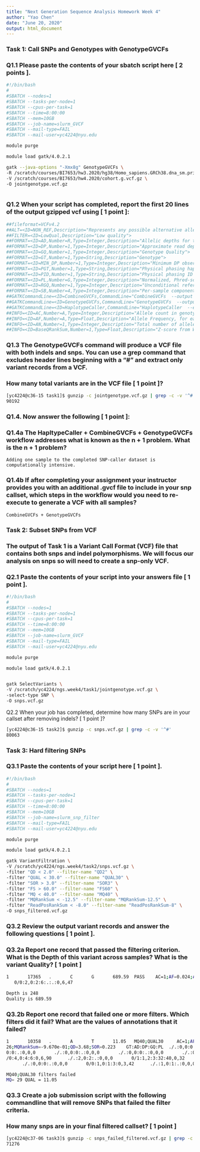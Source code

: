 ```yaml
---
title: "Next Generation Sequence Analysis Homework Week 4"
author: "Yao Chen"
date: "June 20, 2020"
output: html_document
---
```


### Task 1: Call SNPs and Genotypes with GenotypeGVCFs


### Q1.1 Please paste the contents of your sbatch script here [ 2 points ].
```bash

#!/bin/bash
#
#SBATCH --nodes=1
#SBATCH --tasks-per-node=1
#SBATCH --cpus-per-task=1
#SBATCH --time=8:00:00
#SBATCH --mem=10GB
#SBATCH --job-name=slurm_GVCF
#SBATCH --mail-type=FAIL
#SBATCH --mail-user=yc4224@nyu.edu

module purge

module load gatk/4.0.2.1

gatk --java-options "-Xmx8g" GenotypeGVCFs \
-R /scratch/courses/BI7653/hw3.2020/hg38/Homo_sapiens.GRCh38.dna_sm.primary_assembly.normalized.fa \
-V /scratch/courses/BI7653/hw4.2020/cohort.g.vcf.gz \
-O jointgenotype.vcf.gz



```


### Q1.2 When your script has completed, report the first 20 lines of the output gzipped vcf using [ 1 point ]:

```bash

##fileformat=VCFv4.2
##ALT=<ID=NON_REF,Description="Represents any possible alternative allele at this location">
##FILTER=<ID=LowQual,Description="Low quality">
##FORMAT=<ID=AD,Number=R,Type=Integer,Description="Allelic depths for the ref and alt alleles in the order listed">
##FORMAT=<ID=DP,Number=1,Type=Integer,Description="Approximate read depth (reads with MQ=255 or with bad mates are filtered)">
##FORMAT=<ID=GQ,Number=1,Type=Integer,Description="Genotype Quality">
##FORMAT=<ID=GT,Number=1,Type=String,Description="Genotype">
##FORMAT=<ID=MIN_DP,Number=1,Type=Integer,Description="Minimum DP observed within the GVCF block">
##FORMAT=<ID=PGT,Number=1,Type=String,Description="Physical phasing haplotype information, describing how the alternate alleles are phased in relation to one another">
##FORMAT=<ID=PID,Number=1,Type=String,Description="Physical phasing ID information, where each unique ID within a given sample (but not across samples) connects records within a phasing group">
##FORMAT=<ID=PL,Number=G,Type=Integer,Description="Normalized, Phred-scaled likelihoods for genotypes as defined in the VCF specification">
##FORMAT=<ID=RGQ,Number=1,Type=Integer,Description="Unconditional reference genotype confidence, encoded as a phred quality -10*log10 p(genotype call is wrong)">
##FORMAT=<ID=SB,Number=4,Type=Integer,Description="Per-sample component statistics which comprise the Fisher's Exact Test to detect strand bias.">
##GATKCommandLine=<ID=CombineGVCFs,CommandLine="CombineGVCFs  --output cohort.intervals.g.vcf.gz --variant /scratch/courses/BI7653/hw4.2019/gvcfs.list --intervals 1:1-5000000 --intervals 2:1-5000000 --intervals 3:1-5000000 --reference /scratch/courses/BI7653/hw3.2019/hg38/Homo_sapiens.GRCh38.dna_sm.primary_assembly.normalized.fa  --annotation-group StandardAnnotation --disable-tool-default-annotations false --convert-to-base-pair-resolution false --break-bands-at-multiples-of 0 --ignore-variants-starting-outside-interval false --interval-set-rule UNION --interval-padding 0 --interval-exclusion-padding 0 --interval-merging-rule ALL --read-validation-stringency SILENT --seconds-between-progress-updates 10.0 --disable-sequence-dictionary-validation false --create-output-bam-index true --create-output-bam-md5 false --create-output-variant-index true --create-output-variant-md5 false --lenient false --add-output-sam-program-record true --add-output-vcf-command-line true --cloud-prefetch-buffer 40 --cloud-index-prefetch-buffer -1 --disable-bam-index-caching false --help false --version false --showHidden false --verbosity INFO --QUIET false --use-jdk-deflater false --use-jdk-inflater false --gcs-max-retries 20 --disable-tool-default-read-filters false",Version=4.0.2.1,Date="September 25, 2019 5:45:02 PM EDT">
##GATKCommandLine=<ID=GenotypeGVCFs,CommandLine="GenotypeGVCFs  --output jointgenotype.vcf.gz --variant /scratch/courses/BI7653/hw4.2020/cohort.g.vcf.gz --reference /scratch/courses/BI7653/hw3.2020/hg38/Homo_sapiens.GRCh38.dna_sm.primary_assembly.normalized.fa  --use-new-qual-calculator false --annotate-with-num-discovered-alleles false --heterozygosity 0.001 --indel-heterozygosity 1.25E-4 --heterozygosity-stdev 0.01 --standard-min-confidence-threshold-for-calling 10.0 --max-alternate-alleles 6 --max-genotype-count 1024 --sample-ploidy 2 --annotation-group StandardAnnotation --disable-tool-default-annotations false --only-output-calls-starting-in-intervals false --interval-set-rule UNION --interval-padding 0 --interval-exclusion-padding 0 --interval-merging-rule ALL --read-validation-stringency SILENT --seconds-between-progress-updates 10.0 --disable-sequence-dictionary-validation false --create-output-bam-index true --create-output-bam-md5 false --create-output-variant-index true --create-output-variant-md5 false --lenient false --add-output-sam-program-record true --add-output-vcf-command-line true --cloud-prefetch-buffer 40 --cloud-index-prefetch-buffer -1 --disable-bam-index-caching false --help false --version false --showHidden false --verbosity INFO --QUIET false --use-jdk-deflater false --use-jdk-inflater false --gcs-max-retries 20 --disable-tool-default-read-filters false",Version=4.0.2.1,Date="June 20, 2020 12:05:57 PM EDT">
##GATKCommandLine=<ID=HaplotypeCaller,CommandLine="HaplotypeCaller  --emit-ref-confidence GVCF --output NA19098.g.vcf --input NA19098.sorted.markdups.bam --reference /scratch/courses/BI7653/hw3.2019/hg38/Homo_sapiens.GRCh38.dna_sm.primary_assembly.normalized.fa  --annotation-group StandardAnnotation --annotation-group StandardHCAnnotation --disable-tool-default-annotations false --gvcf-gq-bands 1 --gvcf-gq-bands 2 --gvcf-gq-bands 3 --gvcf-gq-bands 4 --gvcf-gq-bands 5 --gvcf-gq-bands 6 --gvcf-gq-bands 7 --gvcf-gq-bands 8 --gvcf-gq-bands 9 --gvcf-gq-bands 10 --gvcf-gq-bands 11 --gvcf-gq-bands 12 --gvcf-gq-bands 13 --gvcf-gq-bands 14 --gvcf-gq-bands 15 --gvcf-gq-bands 16 --gvcf-gq-bands 17 --gvcf-gq-bands 18 --gvcf-gq-bands 19 --gvcf-gq-bands 20 --gvcf-gq-bands 21 --gvcf-gq-bands 22 --gvcf-gq-bands 23 --gvcf-gq-bands 24 --gvcf-gq-bands 25 --gvcf-gq-bands 26 --gvcf-gq-bands 27 --gvcf-gq-bands 28 --gvcf-gq-bands 29 --gvcf-gq-bands 30 --gvcf-gq-bands 31 --gvcf-gq-bands 32 --gvcf-gq-bands 33 --gvcf-gq-bands 34 --gvcf-gq-bands 35 --gvcf-gq-bands 36 --gvcf-gq-bands 37 --gvcf-gq-bands 38 --gvcf-gq-bands 39 --gvcf-gq-bands 40 --gvcf-gq-bands 41 --gvcf-gq-bands 42 --gvcf-gq-bands 43 --gvcf-gq-bands 44 --gvcf-gq-bands 45 --gvcf-gq-bands 46 --gvcf-gq-bands 47 --gvcf-gq-bands 48 --gvcf-gq-bands 49 --gvcf-gq-bands 50 --gvcf-gq-bands 51 --gvcf-gq-bands 52 --gvcf-gq-bands 53 --gvcf-gq-bands 54 --gvcf-gq-bands 55 --gvcf-gq-bands 56 --gvcf-gq-bands 57 --gvcf-gq-bands 58 --gvcf-gq-bands 59 --gvcf-gq-bands 60 --gvcf-gq-bands 70 --gvcf-gq-bands 80 --gvcf-gq-bands 90 --gvcf-gq-bands 99 --indel-size-to-eliminate-in-ref-model 10 --use-alleles-trigger false --disable-optimizations false --just-determine-active-regions false --dont-genotype false --dont-trim-active-regions false --max-disc-ar-extension 25 --max-gga-ar-extension 300 --padding-around-indels 150 --padding-around-snps 20 --kmer-size 10 --kmer-size 25 --dont-increase-kmer-sizes-for-cycles false --allow-non-unique-kmers-in-ref false --num-pruning-samples 1 --recover-dangling-heads false --do-not-recover-dangling-branches false --min-dangling-branch-length 4 --consensus false --max-num-haplotypes-in-population 128 --error-correct-kmers false --min-pruning 2 --debug-graph-transformations false --kmer-length-for-read-error-correction 25 --min-observations-for-kmer-to-be-solid 20 --likelihood-calculation-engine PairHMM --base-quality-score-threshold 18 --pair-hmm-gap-continuation-penalty 10 --pair-hmm-implementation FASTEST_AVAILABLE --pcr-indel-model CONSERVATIVE --phred-scaled-global-read-mismapping-rate 45 --native-pair-hmm-threads 4 --native-pair-hmm-use-double-precision false --debug false --use-filtered-reads-for-annotations false --bam-writer-type CALLED_HAPLOTYPES --dont-use-soft-clipped-bases false --capture-assembly-failure-bam false --error-correct-reads false --do-not-run-physical-phasing false --min-base-quality-score 10 --smith-waterman JAVA --use-new-qual-calculator false --annotate-with-num-discovered-alleles false --heterozygosity 0.001 --indel-heterozygosity 1.25E-4 --heterozygosity-stdev 0.01 --standard-min-confidence-threshold-for-calling 10.0 --max-alternate-alleles 6 --max-genotype-count 1024 --sample-ploidy 2 --genotyping-mode DISCOVERY --contamination-fraction-to-filter 0.0 --output-mode EMIT_VARIANTS_ONLY --all-site-pls false --min-assembly-region-size 50 --max-assembly-region-size 300 --assembly-region-padding 100 --max-reads-per-alignment-start 50 --active-probability-threshold 0.002 --max-prob-propagation-distance 50 --interval-set-rule UNION --interval-padding 0 --interval-exclusion-padding 0 --interval-merging-rule ALL --read-validation-stringency SILENT --seconds-between-progress-updates 10.0 --disable-sequence-dictionary-validation false --create-output-bam-index true --create-output-bam-md5 false --create-output-variant-index true --create-output-variant-md5 false --lenient false --add-output-sam-program-record true --add-output-vcf-command-line true --cloud-prefetch-buffer 40 --cloud-index-prefetch-buffer -1 --disable-bam-index-caching false --help false --version false --showHidden false --verbosity INFO --QUIET false --use-jdk-deflater false --use-jdk-inflater false --gcs-max-retries 20 --disable-tool-default-read-filters false --minimum-mapping-quality 20",Version=4.0.2.1,Date="September 23, 2019 9:55:52 PM EDT">
##INFO=<ID=AC,Number=A,Type=Integer,Description="Allele count in genotypes, for each ALT allele, in the same order as listed">
##INFO=<ID=AF,Number=A,Type=Float,Description="Allele Frequency, for each ALT allele, in the same order as listed">
##INFO=<ID=AN,Number=1,Type=Integer,Description="Total number of alleles in called genotypes">
##INFO=<ID=BaseQRankSum,Number=1,Type=Float,Description="Z-score from Wilcoxon rank sum test of Alt Vs. Ref base qualities">

```

### Q1.3 The GenotypeGVCFs command will produce a VCF file with both indels and snps. You can use a grep command that excludes header lines beginning with a “#” and extract only variant records from a VCF.

### How many total variants are in the VCF file [ 1 point ]?

```bash
[yc4224@c36-15 task1]$ gunzip -c jointgenotype.vcf.gz | grep -c -v '^#'
90192

```

### Q1.4. Now answer the following [ 1 point ]:

### Q1.4a The HapltypeCaller + CombineGVCFs + GenotypeGVCFs workflow addresses what is known as the n + 1 problem. What is the n + 1 problem?

```{}
Adding one sample to the completed SNP-caller dataset is computationally intensive. 
```

### Q1.4b If after completing your assignment your instructor provides you with an additional .gvcf file to include in your snp callset, which steps in the workflow would you need to re-execute to generate a VCF with all samples?

```{}
CombineGVCFs + GenotypeGVCFs
```


### Task 2: Subset SNPs from VCF
### The output of Task 1 is a Variant Call Format (VCF) file that contains both snps and indel polymorphisms. We will focus our analysis on snps so will need to create a snp-only VCF.


### Q2.1 Paste the contents of your script into your answers file [ 1 point ].
```bash
#!/bin/bash
#
#SBATCH --nodes=1
#SBATCH --tasks-per-node=1
#SBATCH --cpus-per-task=1
#SBATCH --time=8:00:00
#SBATCH --mem=10GB
#SBATCH --job-name=slurm_GVCF
#SBATCH --mail-type=FAIL
#SBATCH --mail-user=yc4224@nyu.edu

module purge

module load gatk/4.0.2.1


gatk SelectVariants \
-V /scratch/yc4224/ngs.week4/task1/jointgenotype.vcf.gz \
-select-type SNP \
-O snps.vcf.gz
```

Q2.2 When your job has completed, determine how many SNPs are in your callset after removing indels? [ 1 point ]?

```bash
[yc4224@c36-15 task2]$ gunzip -c snps.vcf.gz | grep -c -v '^#'
80063
```


### Task 3: Hard filtering SNPs

### Q3.1 Paste the contents of your script here [ 1 point ].

```bash

#!/bin/bash
#
#SBATCH --nodes=1
#SBATCH --tasks-per-node=1
#SBATCH --cpus-per-task=1
#SBATCH --time=8:00:00
#SBATCH --mem=10GB
#SBATCH --job-name=slurm_snp_filter
#SBATCH --mail-type=FAIL
#SBATCH --mail-user=yc4224@nyu.edu

module purge

module load gatk/4.0.2.1

gatk VariantFiltration \
-V /scratch/yc4224/ngs.week4/task2/snps.vcf.gz \
-filter "QD < 2.0" --filter-name "QD2" \
-filter "QUAL < 30.0" --filter-name "QUAL30" \
-filter "SOR > 3.0" --filter-name "SOR3" \
-filter "FS > 60.0" --filter-name "FS60" \
-filter "MQ < 40.0" --filter-name "MQ40" \
-filter "MQRankSum < -12.5" --filter-name "MQRankSum-12.5" \
-filter "ReadPosRankSum < -8.0" --filter-name "ReadPosRankSum-8" \
-O snps_filtered.vcf.gz


```


### Q3.2 Review the output variant records and answer the following questions [ 1 point ].


### Q3.2a Report one record that passed the filtering criterion. What is the Depth of this variant across samples? What is the variant Quality? [ 1 point ]
```bash
1       17365   .       C       G       689.59  PASS    AC=1;AF=0.024;AN=42;BaseQRankSum=1.76;ClippingRankSum=0.00;DP=248;ExcessHet=3.0103;FS=0.000;InbreedingCoeff=-0.0616;MLEAC=1;MLEAF=0.024;MQ=49.31;MQRankSum=0.390;QD=8.73;ReadPosRankSum=1.18;SOR=0.073  GT:AD:DP:GQ:PGT:PID:PL  0/0:42,2:44:42:0|1:17365_C_G:0,42,2415  0/0:13,0:13:36:.:.:0,36,540     ./.:0,0:0:.:.:.:0,0,0   0/0:2,0:2:6:.:.:0,6,66  0/1:55,24:79:99:.:.:725,0,2026  0/0:1,0:1:3:.:.:0,3,15  0/0:6,0:6:15:.:.:0,15,225       0/0:3,0:3:9:.:.:0,9,102 0/0:5,0:5:15:.:.:0,15,201       0/0:3,0:3:9:.:.:0,9,111 0/0:25,0:25:69:.:.:0,69,1035    0/0:13,0:13:36:.:.:0,36,540     0/0:7,0:7:21:.:.:0,21,279       0/0:6,0:6:18:.:.:0,18,166       0/0:14,0:14:39:.:.:0,39,585     0/0:11,0:11:33:.:.:0,33,425     0/0:4,0:4:12:.:.:0,12,138       ./.:0,0:0:.:.:.:0,0,0   ./.:0,0:0:.:.:.:0,0,0   0/0:2,0:2:6:.:.:0,6,81  0/0:2,0:2:3:.:.:0,3,45  ./.:0,0:0:.:.:.:0,0,0   ./.:0,0:0:.:.:.:0,0,0   ./.:0,0:0:.:.:.:0,0,0   ./.:0,0:0:.:.:.:0,0,0   0/0:3,0:3:9:.:.:0,9,94  0/0:2,0:2:6:.:.:0,6,48  ./.:0,0:0:.:.:.:0,0,0
   0/0:2,0:2:6:.:.:0,6,47

Depth is 248
Quality is 689.59

```

### Q3.2b Report one record that failed one or more filters. Which filters did it fail? What are the values of annotations that it failed?


```bash

1       10358   .       A       T       11.05   MQ40;QUAL30     AC=1;AF=0.050;AN=20;BaseQRankSum=-9.670e-01;ClippingRankSum=0.00;DP=37;ExcessHet=3.0103;FS=0.000;InbreedingCoeff=-0.2091;MLEAC=1;MLEAF=0.050;MQ=29.
26;MQRankSum=-9.670e-01;QD=3.68;SOR=0.223    GT:AD:DP:GQ:PL  ./.:0,0:0:.:0,0,0       ./.:0,0:0:.:0,0,0       0/0:3,0:3:0:0,0,47      0/0:5,0:5:6:0,6,90      ./.:0,0:0:.:0,0,0       0/0:1,0:1:3:0,3,22      ./.:0,
0:0:.:0,0,0       ./.:0,0:0:.:0,0,0       ./.:0,0:0:.:0,0,0       ./.:0,0:0:.:0,0,0       ./.:0,0:0:.:0,0,0       ./.:0,0:0:.:0,0,0       ./.:0,0:0:.:0,0,0       ./.:1,0:1:.:0,0,0       ./.:0,0:0:.:0,0,0       0
/0:4,0:4:6:0,6,90      ./.:2,0:2:.:0,0,0       0/1:1,2:3:32:40,0,32    ./.:0,0:0:.:0,0,0       0/0:4,0:4:12:0,12,119   0/0:3,0:3:3:0,3,45      0/0:3,0:3:6:0,6,90      ./.:0,0:0:.:0,0,0       0/0:3,0:3:3:0,3,45
      ./.:0,0:0:.:0,0,0       0/0:1,0:1:3:0,3,42      ./.:1,0:1:.:0,0,0       ./.:1,0:1:.:0,0,0       ./.:1,0:1:.:0,0,0

MQ40;QUAL30 filters failed
MQ= 29 QUAL = 11.05

```


### Q3.3 Create a job submission script with the following commandline that will remove SNPs that failed the filter criteria.

### How many snps are in your final filtered callset? [ 1 point ]

```bash
[yc4224@c37-06 task3]$ gunzip -c snps_failed_filtered.vcf.gz | grep -c -v '^#'
71276

```

